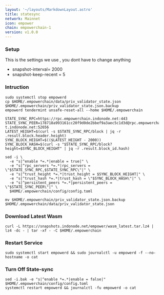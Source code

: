 ```yaml
---
layout: '~/layouts/MarkdownLayout.astro'
title: statesync
network: Mainnet
icon: empower
chain: empowerchain-1
version: v1.0.0
---
```

### Setup
This is the settings we use , you dont have to change anything

- snapshot-interval= 2000
- snapshot-keep-recent = 5

### Intruction

```
sudo systemctl stop empowerd
cp $HOME/.empowerchain/data/priv_validator_state.json $HOME/.empowerchain/priv_validator_state.json.backup
empowerd tendermint unsafe-reset-all --home $HOME/.empowerchain

STATE_SYNC_RPC=https://rpc.empowerchain.indonode.net:443
STATE_SYNC_PEER=178718a993161cc20f9d0de2bbef9a3aec5c1d3d@rpc.empowerchain-t.indonode.net:52656
LATEST_HEIGHT=$(curl -s $STATE_SYNC_RPC/block | jq -r .result.block.header.height)
SYNC_BLOCK_HEIGHT=$(($LATEST_HEIGHT - 2000))
SYNC_BLOCK_HASH=$(curl -s "$STATE_SYNC_RPC/block?height=$SYNC_BLOCK_HEIGHT" | jq -r .result.block_id.hash)

sed -i \
  -e "s|^enable *=.*|enable = true|" \
  -e "s|^rpc_servers *=.*|rpc_servers = \"$STATE_SYNC_RPC,$STATE_SYNC_RPC\"|" \
  -e "s|^trust_height *=.*|trust_height = $SYNC_BLOCK_HEIGHT|" \
  -e "s|^trust_hash *=.*|trust_hash = \"$SYNC_BLOCK_HASH\"|" \
  -e "s|^persistent_peers *=.*|persistent_peers = \"$STATE_SYNC_PEER\"|" \
  $HOME/.empowerchain/config/config.toml

mv $HOME/.empowerchain/priv_validator_state.json.backup $HOME/.empowerchain/data/priv_validator_state.json
```

### Download Latest Wasm
```
curl -L https://snapshots.indonode.net/empower/wasm_latest.tar.lz4 | lz4 -dc - | tar -xf - -C $HOME/.empowerchain
```

### Restart Service
```
sudo systemctl start empowerd && sudo journalctl -u empowerd -f --no-hostname -o cat
```

### Turn Off State-sync
```
sed -i.bak -e "s|^enable *=.*|enable = false|" $HOME/.empowerchain/config/config.toml
systemctl restart empowerd && journalctl -fu empowerd -o cat
```